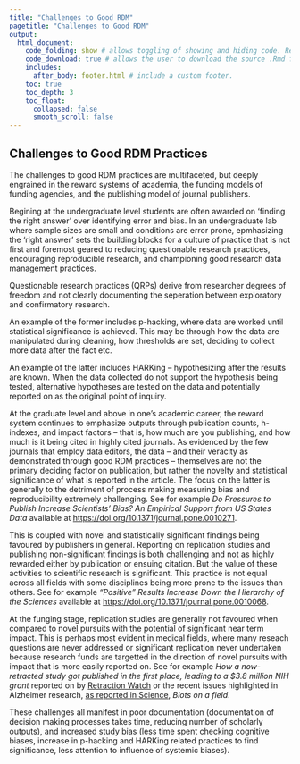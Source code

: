 ```yaml
---
title: "Challenges to Good RDM"
pagetitle: "Challenges to Good RDM"
output:
  html_document:
    code_folding: show # allows toggling of showing and hiding code. Remove if not using code.
    code_download: true # allows the user to download the source .Rmd file. Remove if not using code.
    includes:
      after_body: footer.html # include a custom footer.
    toc: true
    toc_depth: 3
    toc_float:
      collapsed: false
      smooth_scroll: false
---
```


## Challenges to Good RDM Practices

The challenges to good RDM practices are multifaceted, but deeply engrained in the reward systems of academia, the funding models of funding agencies, and the publishing model of journal publishers.

Begining at the undergraduate level students are often awarded on 'finding the right answer' over identifying error and bias. In an undergraduate lab where sample sizes are small and conditions are error prone, epmhasizing the 'right answer' sets the building blocks for a culture of practice that is not first and foremost geared to reducing questionable research practices, encouraging reproducible research, and championing good research data management practices.

:::note
Questionable research practices (QRPs) derive from researcher degrees of freedom and not clearly documenting the seperation between exploratory and confirmatory research.

An example of the former includes p-hacking, where data are worked until statistical significance is achieved. This may be through how the data are manipulated during cleaning, how thresholds are set, deciding to collect more data after the fact etc.

An example of the latter includes HARKing -- hypothesizing after the results are known. When the data collected do not support the hypothesis being tested, alternative hypotheses are tested on the data and potentially reported on as the original point of inquiry.
:::

At the graduate level and above in one's academic career, the reward system continues to emphasize outputs through publication counts, h-indexes, and impact factors -- that is, how much are you publishing, and how much is it being cited in highly cited journals. As evidenced by the few journals that employ data editors, the data -- and their veracity as demonstrated through good RDM practices -- themselves are not the primary deciding factor on publication, but rather the novelty and statistical significance of what is reported in the article. The focus on the latter is generally to the detriment of process making measuring bias and reproducibility extremely challenging. See for example *Do Pressures to Publish Increase Scientists' Bias? An Empirical Support from US States Data* available at [https://doi.org/10.1371/journal.pone.0010271](https://doi.org/10.1371/journal.pone.0010271).

This is coupled with novel and statistically significant findings being favoured by publishers in general. Reporting on replication studies and publishing non-significant findings is both challenging and not as highly rewarded either by publication or ensuing citation. But the value of these activities to scientific research is significant. This practice is not equal across all fields with some disciplines being more prone to the issues than others. See for example *"Positive" Results Increase Down the Hierarchy of the Sciences* available at [https://doi.org/10.1371/journal.pone.0010068](https://doi.org/10.1371/journal.pone.0010068).

At the funging stage, replication studies are generally not favoured when compared to novel pursuits with the potential of significant near term impact. This is perhaps most evident in medical fields, where many reseach questions are never addressed or significant replication never undertaken because research funds are targetted in the direction of novel pursuits with impact that is more easily reported on. See for example *How a now-retracted study got published in the first place, leading to a $3.8 million NIH grant* reported on by [Retraction Watch](https://retractionwatch.com/2023/06/09/how-a-now-retracted-study-got-published-in-the-first-place-leading-to-a-3-8-million-nih-grant/) or the recent issues highlighted in Alzheimer research, [as reported in Science](https://www.science.org/content/article/potential-fabrication-research-images-threatens-key-theory-alzheimers-disease), *Blots on a field*.

These challenges all manifest in poor documentation (documentation of decision making processes takes time, reducing number of scholarly outputs), and increased study bias (less time spent checking cognitive biases, increase in p-hacking and HARKing related practices to find significance, less attention to influence of systemic biases).
